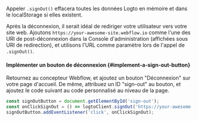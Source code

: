Appeler `.signOut()` effacera toutes les données Logto en mémoire et dans le localStorage si elles existent.

Après la déconnexion, il serait idéal de rediriger votre utilisateur vers votre site web. Ajoutons `https://your-awesome-site.webflow.io` comme l'une des URI de post-déconnexion dans la Console d'administration (affichées sous URI de redirection), et utilisons l'URL comme paramètre lors de l'appel de `.signOut()`.

#### Implémenter un bouton de déconnexion \{#implement-a-sign-out-button}

Retournez au concepteur Webflow, et ajoutez un bouton "Déconnexion" sur votre page d'accueil. De même, attribuez un ID "sign-out" au bouton, et ajoutez le code suivant au code personnalisé au niveau de la page.

```js
const signOutButton = document.getElementById('sign-out');
const onClickSignOut = () => logtoClient.signOut('https://your-awesome-site.webflow.io');
signOutButton.addEventListener('click', onClickSignOut);
```

